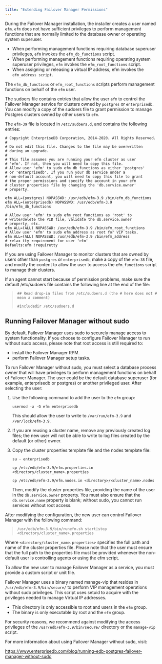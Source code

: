 ```yaml
---
title: "Extending Failover Manager Permissions"
---
```


<div id="extending_efm_permissions" class="registered_link"></div>


During the Failover Manager installation, the installer creates a user named `efm`. `efm` does not have sufficient privileges to perform management functions that are normally limited to the database owner or operating system superuser.

-   When performing management functions requiring database superuser privileges, `efm` invokes the `efm_db_functions` script.
-   When performing management functions requiring operating system superuser privileges, `efm` invokes the `efm_root_functions` script.
-   When assigning or releasing a virtual IP address, efm invokes the `efm_address script`.

The `efm_db_functions` or `efm_root_functions` scripts perform management functions on behalf of the `efm` user.

The sudoers file contains entries that allow the user `efm` to control the Failover Manager service for clusters owned by `postgres` or `enterprisedb`. You can modify a copy of the sudoers file to grant permission to manage Postgres clusters owned by other users to `efm`.

The `efm-39` file is located in `/etc/sudoers.d`, and contains the following entries:

    # Copyright EnterpriseDB Corporation, 2014-2020. All Rights Reserved.
    #
    # Do not edit this file. Changes to the file may be overwritten
    # during an upgrade.
    #
    # This file assumes you are running your efm cluster as user
    # 'efm'. If not, then you will need to copy this file.
    # Allow user 'efm' to sudo efm_db_functions as either 'postgres'
    # or 'enterprisedb'. If you run your db service under a
    # non-default account, you will need to copy this file to grant
    # the proper permissions and specify the account in your efm
    # cluster properties file by changing the 'db.service.owner'
    # property.

    efm ALL=(postgres) NOPASSWD: /usr/edb/efm-3.9 /bin/efm_db_functions
    efm ALL=(enterprisedb) NOPASSWD: /usr/edb/efm-3.9
    /bin/efm_db_functions

    # Allow user 'efm' to sudo efm_root_functions as 'root' to
    # write/delete the PID file, validate the db.service.owner
    # property, etc.
    efm ALL=(ALL) NOPASSWD: /usr/edb/efm-3.9 /bin/efm_root_functions
    # Allow user 'efm' to sudo efm_address as root for VIP tasks.
    efm ALL=(ALL) NOPASSWD: /usr/edb/efm-3.9 /bin/efm_address
    # relax tty requirement for user 'efm'
    Defaults:efm !requiretty

If you are using Failover Manager to monitor clusters that are owned by users other than `postgres` or `enterprisedb`, make a copy of the `efm-38` file, and modify the content to allow the user to access the `efm_functions` script to manage their clusters.

If an agent cannot start because of permission problems, make sure the default /etc/sudoers file contains the following line at the end of the file:

> `## Read drop-in files from /etc/sudoers.d (the # here does not # mean a comment)`
>
> `#includedir /etc/sudoers.d`

<div id="running_efm_without_sudo" class="registered_link"></div>

## Running Failover Manager without sudo

By default, Failover Manager uses sudo to securely manage access to system functionality. If you choose to configure Failover Manager to run without sudo access, please note that root access is still required to:

-   install the Failover Manager RPM.
-   perform Failover Manager setup tasks.

To run Failover Manager without sudo, you must select a database process owner that will have privileges to perform management functions on behalf of Failover Manager. The user could be the default database superuser (for example, enterprisedb or postgres) or another privileged user. After selecting the user:

1.  Use the following command to add the user to the `efm` group:

    `usermod -a -G efm enterprisedb`

    This should allow the user to write to `/var/run/efm-3.9` and `/var/lock/efm-3.9`.

2.  If you are reusing a cluster name, remove any previously created log files; the new user will not be able to write to log files created by the default (or other) owner.

3.  Copy the cluster properties template file and the nodes template file:

    `su - enterprisedb`

    `cp /etc/edb/efm-3.9/efm.properties.in <directory/cluster_name>.properties`

    `cp /etc/edb/efm-3.9/efm.nodes.in <directory>/<cluster_name>.nodes`

    Then, modify the cluster properties file, providing the name of the user in the `db.service.owner` property. You must also ensure that the `db.service.name` property is blank; without sudo, you cannot run services without root access.

After modifying the configuration, the new user can control Failover Manager with the following command:

> `/usr/edb/efm-3.9/bin/runefm.sh start|stop <directory/cluster_name>.properties`

Where `<directory/cluster_name.properties>` specifies the full path and name of the cluster properties file. Please note that the user must ensure that the full path to the properties file must be provided whenever the non-default user is controlling agents or using the efm script.

To allow the new user to manage Failover Manager as a service, you must provide a custom script or unit file.

Failover Manager uses a binary named manage-vip that resides in `/usr/edb/efm-3.9/bin/secure/` to perform VIP management operations without sudo privileges. This script uses setuid to acquire with the privileges needed to manage Virtual IP addresses.

-   This directory is only accessible to root and users in the `efm` group.
-   The binary is only executable by root and the `efm` group.

For security reasons, we recommend against modifying the access privileges of the `/usr/edb/efm-3.9/bin/secure/` directory or the `manage-vip` script.

For more information about using Failover Manager without sudo, visit:

<https://www.enterprisedb.com/blog/running-edb-postgres-failover-manager-without-sudo>
